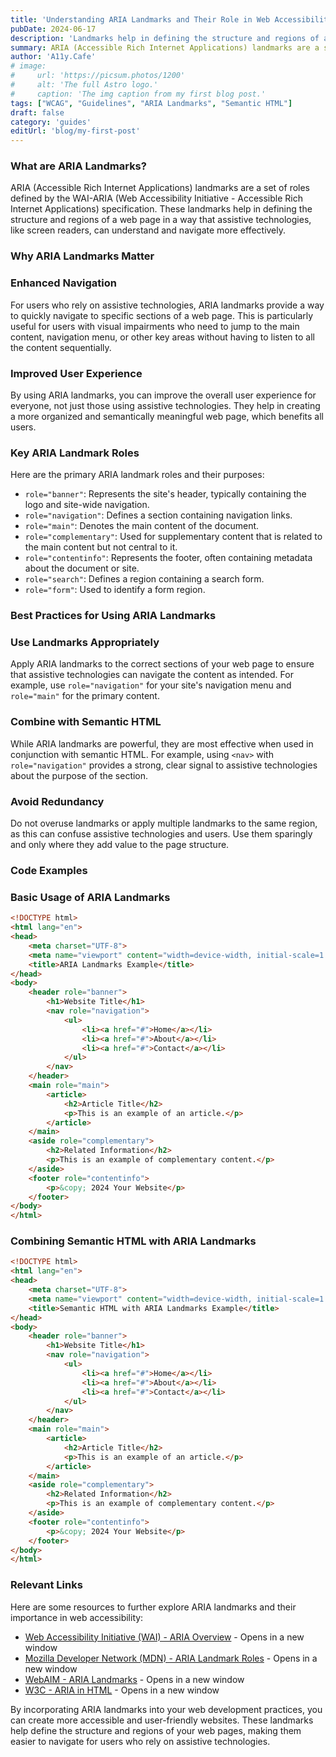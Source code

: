 ```yaml
---
title: 'Understanding ARIA Landmarks and Their Role in Web Accessibility'
pubDate: 2024-06-17
description: 'Landmarks help in defining the structure and regions of a web page in a way that assistive technologies, can understand and navigate more effectively'
summary: ARIA (Accessible Rich Internet Applications) landmarks are a set of roles defined by the WAI-ARIA (Web Accessibility Initiative - Accessible Rich Internet Applications) specification. These landmarks help in defining the structure and regions of a web page in a way that assistive technologies, like screen readers, can understand and navigate more effectively.
author: 'A11y.Cafe'
# image:
#     url: 'https://picsum.photos/1200'
#     alt: 'The full Astro logo.'
#     caption: 'The img caption from my first blog post.'
tags: ["WCAG", "Guidelines", "ARIA Landmarks", "Semantic HTML"]
draft: false
category: 'guides'
editUrl: 'blog/my-first-post'
---
```




### What are ARIA Landmarks?

ARIA (Accessible Rich Internet Applications) landmarks are a set of roles defined by the WAI-ARIA (Web Accessibility Initiative - Accessible Rich Internet Applications) specification. These landmarks help in defining the structure and regions of a web page in a way that assistive technologies, like screen readers, can understand and navigate more effectively.

### Why ARIA Landmarks Matter

### Enhanced Navigation

For users who rely on assistive technologies, ARIA landmarks provide a way to quickly navigate to specific sections of a web page. This is particularly useful for users with visual impairments who need to jump to the main content, navigation menu, or other key areas without having to listen to all the content sequentially.

### Improved User Experience

By using ARIA landmarks, you can improve the overall user experience for everyone, not just those using assistive technologies. They help in creating a more organized and semantically meaningful web page, which benefits all users.

### Key ARIA Landmark Roles

Here are the primary ARIA landmark roles and their purposes:

- `role="banner"`: Represents the site's header, typically containing the logo and site-wide navigation.
- `role="navigation"`: Defines a section containing navigation links.
- `role="main"`: Denotes the main content of the document.
- `role="complementary"`: Used for supplementary content that is related to the main content but not central to it.
- `role="contentinfo"`: Represents the footer, often containing metadata about the document or site.
- `role="search"`: Defines a region containing a search form.
- `role="form"`: Used to identify a form region.

### Best Practices for Using ARIA Landmarks

### Use Landmarks Appropriately

Apply ARIA landmarks to the correct sections of your web page to ensure that assistive technologies can navigate the content as intended. For example, use `role="navigation"` for your site's navigation menu and `role="main"` for the primary content.

### Combine with Semantic HTML

While ARIA landmarks are powerful, they are most effective when used in conjunction with semantic HTML. For example, using `<nav>` with `role="navigation"` provides a strong, clear signal to assistive technologies about the purpose of the section.

### Avoid Redundancy

Do not overuse landmarks or apply multiple landmarks to the same region, as this can confuse assistive technologies and users. Use them sparingly and only where they add value to the page structure.

### Code Examples

### Basic Usage of ARIA Landmarks

```html
<!DOCTYPE html>
<html lang="en">
<head>
    <meta charset="UTF-8">
    <meta name="viewport" content="width=device-width, initial-scale=1.0">
    <title>ARIA Landmarks Example</title>
</head>
<body>
    <header role="banner">
        <h1>Website Title</h1>
        <nav role="navigation">
            <ul>
                <li><a href="#">Home</a></li>
                <li><a href="#">About</a></li>
                <li><a href="#">Contact</a></li>
            </ul>
        </nav>
    </header>
    <main role="main">
        <article>
            <h2>Article Title</h2>
            <p>This is an example of an article.</p>
        </article>
    </main>
    <aside role="complementary">
        <h2>Related Information</h2>
        <p>This is an example of complementary content.</p>
    </aside>
    <footer role="contentinfo">
        <p>&copy; 2024 Your Website</p>
    </footer>
</body>
</html>
```

### Combining Semantic HTML with ARIA Landmarks

```html
<!DOCTYPE html>
<html lang="en">
<head>
    <meta charset="UTF-8">
    <meta name="viewport" content="width=device-width, initial-scale=1.0">
    <title>Semantic HTML with ARIA Landmarks Example</title>
</head>
<body>
    <header role="banner">
        <h1>Website Title</h1>
        <nav role="navigation">
            <ul>
                <li><a href="#">Home</a></li>
                <li><a href="#">About</a></li>
                <li><a href="#">Contact</a></li>
            </ul>
        </nav>
    </header>
    <main role="main">
        <article>
            <h2>Article Title</h2>
            <p>This is an example of an article.</p>
        </article>
    </main>
    <aside role="complementary">
        <h2>Related Information</h2>
        <p>This is an example of complementary content.</p>
    </aside>
    <footer role="contentinfo">
        <p>&copy; 2024 Your Website</p>
    </footer>
</body>
</html>
```

### Relevant Links

Here are some resources to further explore ARIA landmarks and their importance in web accessibility:

- [Web Accessibility Initiative (WAI) - ARIA Overview](https://www.w3.org/WAI/standards-guidelines/aria/) - Opens in a new window
- [Mozilla Developer Network (MDN) - ARIA Landmark Roles](https://developer.mozilla.org/en-US/docs/Web/Accessibility/ARIA/Roles/Landmark_roles) - Opens in a new window
- [WebAIM - ARIA Landmarks](https://webaim.org/techniques/aria/#landmarks) - Opens in a new window
- [W3C - ARIA in HTML](https://www.w3.org/TR/html-aria/) - Opens in a new window

By incorporating ARIA landmarks into your web development practices, you can create more accessible and user-friendly websites. These landmarks help define the structure and regions of your web pages, making them easier to navigate for users who rely on assistive technologies.